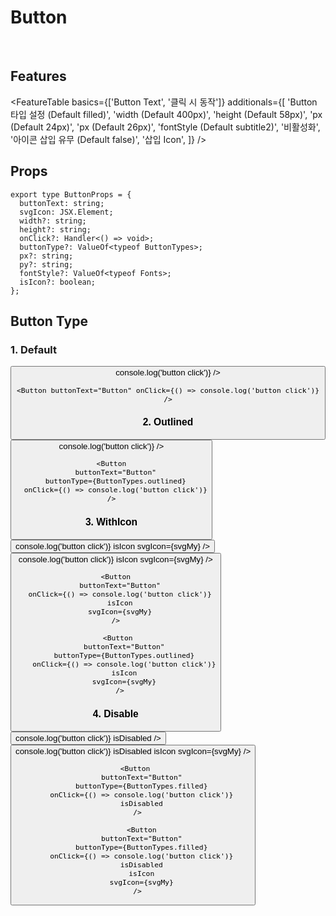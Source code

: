 
<Meta title="Components/Buttons/Button" component={Button} />

# Button

<br />

## Features

<FeatureTable
  basics={['Button Text', '클릭 시 동작']}
  additionals={[
    'Button 타입 설정 (Default filled)',
    'width (Default 400px)',
    'height (Default 58px)',
    'px (Default 24px)',
    'px (Default 26px)',
    'fontStyle (Default subtitle2)',
    '비활성화',
    '아이콘 삽입 유무 (Default false)',
    '삽입 Icon',
  ]}
/>

## Props

```tsx
export type ButtonProps = {
  buttonText: string;
  svgIcon: JSX.Element;
  width?: string;
  height?: string;
  onClick?: Handler<() => void>;
  buttonType?: ValueOf<typeof ButtonTypes>;
  px?: string;
  py?: string;
  fontStyle?: ValueOf<typeof Fonts>;
  isIcon?: boolean;
};
```

## Button Type

### 1. Default

<Preview>
  <Button buttonText="Button" onClick={() => console.log('button click')} />
</Preview>

```tsx
<Button buttonText="Button" onClick={() => console.log('button click')} />
```

### 2. Outlined

<Preview>
  <Button
    buttonText="Button"
    buttonType={ButtonTypes.outlined}
    onClick={() => console.log('button click')}
  />
</Preview>

```tsx
<Button
  buttonText="Button"
  buttonType={ButtonTypes.outlined}
  onClick={() => console.log('button click')}
/>
```

### 3. WithIcon

<Preview>
  <Button
    buttonText="Button"
    onClick={() => console.log('button click')}
    isIcon
    svgIcon={svgMy}
  />

</Preview>

<Preview>
  <Button
    buttonText="Button"
    buttonType={ButtonTypes.outlined}
    onClick={() => console.log('button click')}
    isIcon
    svgIcon={svgMy}
  />
</Preview>

```tsx
<Button
  buttonText="Button"
  onClick={() => console.log('button click')}
  isIcon
  svgIcon={svgMy}
/>

 <Button
    buttonText="Button"
    buttonType={ButtonTypes.outlined}
    onClick={() => console.log('button click')}
    isIcon
    svgIcon={svgMy}
  />
```

### 4. Disable

<Preview>
  <Button
    buttonText="Button"
    buttonType={ButtonTypes.filled}
    onClick={() => console.log('button click')}
    isDisabled
  />
</Preview>

<Preview>
  <Button
    buttonText="Button"
    buttonType={ButtonTypes.filled}
    onClick={() => console.log('button click')}
    isDisabled
    isIcon
    svgIcon={svgMy}
  />
</Preview>

```tsx
 <Button
    buttonText="Button"
    buttonType={ButtonTypes.filled}
    onClick={() => console.log('button click')}
    isDisabled
  />

    <Button
    buttonText="Button"
    buttonType={ButtonTypes.filled}
    onClick={() => console.log('button click')}
    isDisabled
    isIcon
    svgIcon={svgMy}
  />
```
